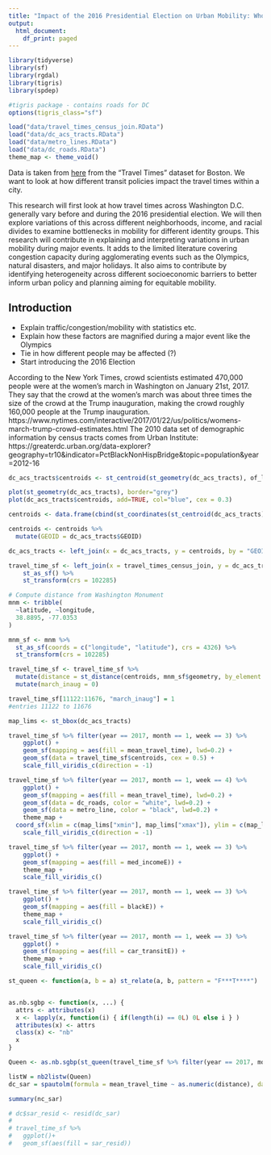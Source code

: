 ```yaml
---
title: "Impact of the 2016 Presidential Election on Urban Mobility: Who is Affected the Most?"
output:
  html_document:
    df_print: paged
---
```


```r
library(tidyverse)
library(sf)
library(rgdal)
library(tigris)
library(spdep)

#tigris package - contains roads for DC
options(tigris_class="sf")

load("data/travel_times_census_join.RData")
load("data/dc_acs_tracts.RData")
load("data/metro_lines.RData")
load("data/dc_roads.RData")
theme_map <- theme_void()
```

Data is taken from [here](https://movement.uber.com/?lang=en-US) from the "Travel Times" dataset for Boston. We want to look at how different transit policies impact the travel times within a city.

This research will first look at how travel times across Washington D.C. generally vary before and during the 2016 presidential election. We will then explore variations of this across different neighborhoods, income, and racial divides to examine bottlenecks in mobility for different identity groups. This research will contribute in explaining and interpreting variations in urban mobility during major events. It adds to the limited literature covering congestion capacity during agglomerating events such as the Olympics, natural disasters, and major holidays. It also aims to contribute by identifying heterogeneity across different socioeconomic barriers to better inform urban policy and planning aiming for equitable mobility.

## Introduction

* Explain traffic/congestion/mobility with statistics etc.
* Explain how these factors are magnified during a major event like the Olympics
* Tie in how different people may be affected (?)
* Start introducing the 2016 Election

According to the New York Times, crowd scientists estimated 470,000 people were at the women’s march in Washington on January 21st, 2017. They say that the crowd at the women’s march was about three times the size of the crowd at the Trump inauguration, making the crowd roughly 160,000 people at the Trump inauguration.
https://www.nytimes.com/interactive/2017/01/22/us/politics/womens-march-trump-crowd-estimates.html
The 2010 data set of demographic information by census tracts comes from Urban Institute: https://greaterdc.urban.org/data-explorer?geography=tr10&indicator=PctBlackNonHispBridge&topic=population&year=2012-16

```r
dc_acs_tracts$centroids <- st_centroid(st_geometry(dc_acs_tracts), of_largest_polygon)

plot(st_geometry(dc_acs_tracts), border="grey")
plot(dc_acs_tracts$centroids, add=TRUE, col="blue", cex = 0.3)
```

```r
centroids <- data.frame(cbind(st_coordinates(st_centroid(dc_acs_tracts))))

centroids <- centroids %>%
  mutate(GEOID = dc_acs_tracts$GEOID)

dc_acs_tracts <- left_join(x = dc_acs_tracts, y = centroids, by = "GEOID")

travel_time_sf <- left_join(x = travel_times_census_join, y = dc_acs_tracts, by = "GEOID") %>%
	st_as_sf() %>%
	st_transform(crs = 102285)

# Compute distance from Washington Monument
mnm <- tribble(
  ~latitude, ~longitude,
  38.8895, -77.0353
)

mnm_sf <- mnm %>%
  st_as_sf(coords = c("longitude", "latitude"), crs = 4326) %>%
  st_transform(crs = 102285)

travel_time_sf <- travel_time_sf %>%
  mutate(distance = st_distance(centroids, mnm_sf$geometry, by_element = TRUE)) %>% 
  mutate(march_inaug = 0)

travel_time_sf[11122:11676, "march_inaug"] = 1
#entries 11122 to 11676
```


```r
map_lims <- st_bbox(dc_acs_tracts)

travel_time_sf %>% filter(year == 2017, month == 1, week == 3) %>%
	ggplot() +
	geom_sf(mapping = aes(fill = mean_travel_time), lwd=0.2) +
	geom_sf(data = travel_time_sf$centroids, cex = 0.5) +
	scale_fill_viridis_c(direction = -1)

travel_time_sf %>% filter(year == 2017, month == 1, week == 4) %>%
	ggplot() +
	geom_sf(mapping = aes(fill = mean_travel_time), lwd=0.2) +
	geom_sf(data = dc_roads, color = "white", lwd=0.2) +
	geom_sf(data = metro_line, color = "black", lwd=0.2) +
	theme_map +
  coord_sf(xlim = c(map_lims["xmin"], map_lims["xmax"]), ylim = c(map_lims["ymin"], map_lims["ymax"])) +
	scale_fill_viridis_c(direction = -1)
```

```r
travel_time_sf %>% filter(year == 2017, month == 1, week == 3) %>%
	ggplot() +
	geom_sf(mapping = aes(fill = med_incomeE)) +
	theme_map +
	scale_fill_viridis_c()
```

```r
travel_time_sf %>% filter(year == 2017, month == 1, week == 3) %>%
	ggplot() +
	geom_sf(mapping = aes(fill = blackE)) +
	theme_map +
	scale_fill_viridis_c()

travel_time_sf %>% filter(year == 2017, month == 1, week == 3) %>%
	ggplot() +
	geom_sf(mapping = aes(fill = car_transitE)) +
	theme_map +
	scale_fill_viridis_c()
```

```r
st_queen <- function(a, b = a) st_relate(a, b, pattern = "F***T****")


as.nb.sgbp <- function(x, ...) {
  attrs <- attributes(x)
  x <- lapply(x, function(i) { if(length(i) == 0L) 0L else i } )
  attributes(x) <- attrs
  class(x) <- "nb"
  x
}

Queen <- as.nb.sgbp(st_queen(travel_time_sf %>% filter(year == 2017, month==1, week==3)))
```



```r
listW = nb2listw(Queen)
dc_sar = spautolm(formula = mean_travel_time ~ as.numeric(distance), data = travel_time_sf %>% filter(year == 2017, month==1, week==3), listw = listW, family = "SAR")

summary(nc_sar)
```

```r
# dc$sar_resid <- resid(dc_sar)
# 
# travel_time_sf %>%
#   ggplot()+
#   geom_sf(aes(fill = sar_resid))
```




